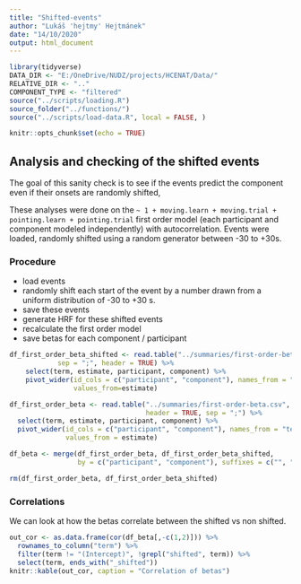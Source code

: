 ```yaml
---
title: "Shifted-events"
author: "Lukáš 'hejtmy' Hejtmánek"
date: "14/10/2020"
output: html_document
---
```


```r
library(tidyverse)
DATA_DIR <- "E:/OneDrive/NUDZ/projects/HCENAT/Data/"
RELATIVE_DIR <- ".."
COMPONENT_TYPE <- "filtered"
source("../scripts/loading.R")
source_folder("../functions/")
source("../scripts/load-data.R", local = FALSE, )

knitr::opts_chunk$set(echo = TRUE)
```

## Analysis and checking of the shifted events
The goal of this sanity check is to see if the events predict the component even if their onsets are randomly shifted,

These analyses were done on the `~ 1 + moving.learn + moving.trial + pointing.learn + pointing.trial` first order model (each participant and component modeled independently) with autocorrelation. Events were loaded, randomly shifted using a random generator between -30 to +30s.

### Procedure
- load events
- randomly shift each start of the event by a number drawn from a uniform distribution of -30 to +30 s.
- save these events
- generate HRF for these shifted events
- recalculate the first order model
- save betas for each component / participant

```r
df_first_order_beta_shifted <- read.table("../summaries/first-order-beta-shifted.csv",
            sep = ";", header = TRUE) %>%
    select(term, estimate, participant, component) %>%
    pivot_wider(id_cols = c("participant", "component"), names_from = "term",
                values_from=estimate)

df_first_order_beta <- read.table("../summaries/first-order-beta.csv",
                                  header = TRUE, sep = ";") %>%
  select(term, estimate, participant, component) %>%
  pivot_wider(id_cols = c("participant", "component"), names_from = "term",
              values_from = estimate)

df_beta <- merge(df_first_order_beta, df_first_order_beta_shifted,
                 by = c("participant", "component"), suffixes = c("", "_shifted"))

rm(df_first_order_beta, df_first_order_beta_shifted)
```

### Correlations

We can look at how the betas correlate between the shifted vs non shifted.

```r
out_cor <- as.data.frame(cor(df_beta[,-c(1,2)])) %>%
  rownames_to_column("term") %>%
  filter(term != "(Intercept)", !grepl("shifted", term)) %>%
  select(term, ends_with("_shifted")) 
knitr::kable(out_cor, caption = "Correlation of betas")
```
